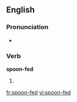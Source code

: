 ==English==

===Pronunciation===
*{{IPA|/spun'fεd/}}

===Verb===
'''spoon-fed'''

# {{past of|[[spoon-feed]]}}

[[fr:spoon-fed]]
[[vi:spoon-fed]]